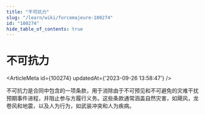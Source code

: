 ```yaml
---
title: "不可抗力"
slug: "/learn/wiki/forcemajeure-100274"
id: "100274"
hide_table_of_contents: true
---
```



# 不可抗力

<ArticleMeta id={100274} updatedAt={'2023-09-26 13:58:47'} />
<div className='border-solid border-b border-t-0 my-4 border-[var(--ifm-color-gray-300)]' />

不可抗力是合同中包含的一项条款，用于消除由于不可预见和不可避免的灾难干扰预期事件进程，并阻止参与方履行义务。这些条款通常涵盖自然灾害，如飓风，龙卷风和地震，以及人为行为，如武装冲突和人为疾病。
